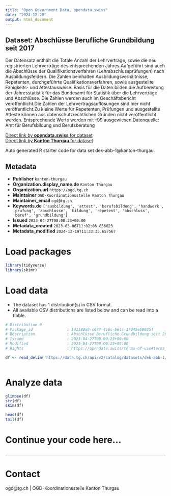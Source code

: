 ```yaml
---
title: "Open Government Data, opendata.swiss"
date: "2024-12-20"
output: html_document
---
```


## Dataset: Abschlüsse Berufliche Grundbildung seit 2017

Der Datensatz enthält die Totale Anzahl der Lehrverträge, sowie die neu registrierten Lehrverträge des entsprechenden Jahres.Aufgeführt sind auch die Abschlüsse der Qualifikationsverfahren (Lehrabschlussprüfungen) nach Ausbildungsfeldern. Die Zahlen beinhalten Ausbildungsverhältnisse, Repetenten, durchgeführte Qualifikationsverfahren, sowie ausgestellte Fähigkeits- und Attestausweise. Basis für die Daten bilden die Aufbereitung der Jahresstatistik für das Bundesamt für Statistik über die Lehrverträge und Abschlüsse. Die Zahlen werden auch im Geschäftsbericht veröffentlicht.Die Zahlen der Lehrvertragsauflösungen sind hier nicht veröffentlicht.Zu kleine Werte für Repetenten, Prüfungen und ausgestellte Atteste können aus datenschutzrechtlichen Gründen nicht veröffentlicht werden. Entsprechende Werte werden mit -99 ausgewiesen.Datenquelle: Amt für Berufsbildung und Berufsberatung

[Direct link by **opendata.swiss** for dataset](https://opendata.swiss/de/dataset/abschlusse-berufliche-grundbildung-seit-2017)<br>
[Direct link by **Kanton Thurgau** for dataset](https://data.tg.ch/explore/dataset/dek-abb-1/)

Auto generated R starter code for data set dek-abb-1@kanton-thurgau.

## Metadata

- **Publisher** `kanton-thurgau`
- **Organization.display_name.de** `Kanton Thurgau`
- **Organization.url** `https://ogd.tg.ch`
- **Maintainer** `OGD-Koordinationsstelle Kanton Thurgau`
- **Maintainer_email** `ogd@tg.ch`
- **Keywords.de** `['ausbildung', 'attest', 'berufsbildung', 'handwerk', 'prufung', 'abschlusse', 'bildung', 'repetent', 'abschluss', 'beruf', 'grundbildung']`
- **Issued** `2023-04-27T08:00:23+00:00`
- **Metadata_created** `2023-05-06T11:02:06.856823`
- **Metadata_modified** `2024-12-19T11:33:35.657567`


# Load packages

```r

library(tidyverse)
library(skimr)

```

# Load data

-   The dataset has 1 distribution(s) in CSV format.
-   All available CSV distributions are listed below and can be read into a tibble.

```r

# Distribution 0
# Package_id               : 1d1182a9-c677-4c6c-b64c-17045e50835f
# Description              : Abschlüsse Berufliche Grundbildung seit 2017 (csv)
# Issued                   : 2023-04-27T08:00:23+00:00
# Modified                 : 2023-04-27T08:00:23+00:00
# Rights                   : https://opendata.swiss/terms-of-use#terms_by

df <- read_delim('https://data.tg.ch/api/v2/catalog/datasets/dek-abb-1/exports/csv?use_labels=true')



```

# Analyze data

```r

glimpse(df)
str(df)
skim(df)

head(df)
tail(df)

```

# Continue your code here...

```r

```

------------------------------------------------------------------------

# Contact

ogd@tg.ch | OGD-Koordinationsstelle Kanton Thurgau
